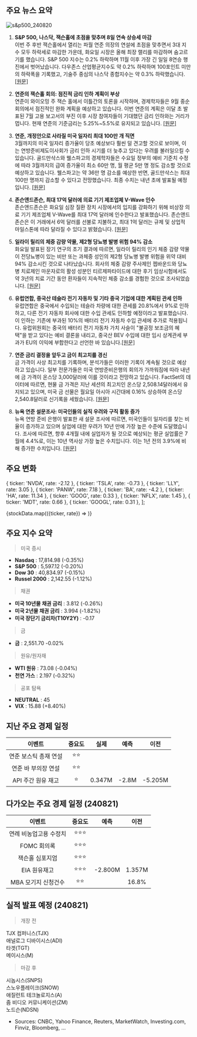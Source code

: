 ## 주요 뉴스 요약

![s&p500_240820](/map/240820.png)

1. **S&P 500, 나스닥, 잭슨홀에 초점을 맞추며 8일 연속 상승세 마감**  
   이번 주 후반 잭슨홀에서 열리는 파월 연준 의장의 연설에 초점을 맞추면서 3대 지수 모두 하락세로 마감한 가운데, 화요일 시장은 올해 최장 랠리를 마감하며 숨고르기를 했습니다. S&P 500 지수는 0.2% 하락하며 11월 이후 가장 긴 일일 8연승 행진에서 벗어났습니다. 다우존스 산업평균지수도 약 0.2% 하락하며 100포인트 미만의 하락폭을 기록했고, 기술주 중심의 나스닥 종합지수는 약 0.3% 하락했습니다. [[원문]](https://finance.yahoo.com/news/stock-market-today-sp-500-nasdaq-snap-8-day-winning-streak-as-focus-turns-to-jackson-hole-200157199.html?_fsig=1jhd_bgGYSUkKEVxxXer9g--%7EA)

2. **연준의 잭슨홀 회의: 점진적 금리 인하 계획이 부상**  
   연준이 와이오밍 주 잭슨 홀에서 이틀간의 토론을 시작하며, 경제학자들은 9월 중순 회의에서 점진적인 완화 계획을 예상하고 있습니다. 이번 연준의 계획은 이달 초 발표된 7월 고용 보고서의 부진 이후 시장 참여자들이 기대했던 금리 인하와는 거리가 멉니다. 현재 연준의 기준금리는 5.25%~5.5%로 유지되고 있습니다. [[원문]](https://www.marketwatch.com/story/feds-jackson-hole-meeting-a-plan-to-cut-rates-gradually-is-emerging-387941a7?mod=home-page)

3. **연준, 개정안으로 사라질 미국 일자리 최대 100만 개 직면**  
    3월까지의 미국 일자리 증가율이 당초 예상보다 훨씬 덜 견고할 것으로 보이며, 이는 연방준비제도이사회가 금리 인하 시기를 더 늦추고 있다는 우려를 불러일으킬 수 있습니다. 골드만삭스와 웰스파고의 경제학자들은 수요일 정부의 예비 기준치 수정에 따라 3월까지의 급여 증가율이 최소 60만 명, 월 평균 5만 명 정도 감소할 것으로 예상하고 있습니다. 웰스파고는 약 36만 명 감소를 예상한 반면, 골드만삭스는 최대 100만 명까지 감소할 수 있다고 전망했습니다. 최종 수치는 내년 초에 발표될 예정입니다.
   [[원문]](https://www.bloomberg.com/news/articles/2024-08-20/fed-confronts-up-to-a-million-us-jobs-vanishing-in-revision)

4. **존슨앤드존슨, 최대 17억 달러에 의료 기기 제조업체 V-Wave 인수**  
   존슨앤드존슨은 화요일 심장 질환 장치 시장에서의 입지를 강화하기 위해 비상장 의료 기기 제조업체 V-Wave를 최대 17억 달러에 인수한다고 발표했습니다. 존슨앤드존슨은 이 거래에서 6억 달러를 선불로 지불하고, 최대 1억 달러는 규제 및 상업적 마일스톤에 따라 달라질 수 있다고 밝혔습니다. [[원문]](https://finance.yahoo.com/news/j-j-buy-medical-device-114548069.html)

5. **일라이 릴리의 체중 감량 약물, 제2형 당뇨병 발병 위험 94% 감소**  
   화요일 발표된 장기 연구의 초기 결과에 따르면, 일라이 릴리의 인기 체중 감량 약물이 전당뇨병이 있는 비만 또는 과체중 성인의 제2형 당뇨병 발병 위험을 위약 대비 94% 감소시킨 것으로 나타났습니다. 회사의 체중 감량 주사제인 젭바운드와 당뇨병 치료제인 마운자로의 활성 성분인 티르제파타이드에 대한 후기 임상시험에서도 약 3년의 치료 기간 동안 환자들이 지속적인 체중 감소를 경험한 것으로 조사되었습니다. [[원문]](https://www.cnbc.com/2024/08/20/eli-lilly-weight-loss-drug-cuts-risk-of-developing-diabetes-in-trial.html)

6. **유럽연합, 중국산 테슬라 전기 자동차 및 기타 중국 기업에 대한 계획된 관세 인하**  
   유럽연합은 중국에서 수입되는 테슬라 차량에 대한 관세를 20.8%에서 9%로 인하하고, 다른 전기 자동차 회사에 대한 수입 관세도 인하할 예정이라고 발표했습니다. 이 인하는 기존에 부과된 10%의 배터리 전기 자동차 수입 관세에 추가로 적용됩니다. 유럽위원회는 중국의 배터리 전기 자동차 가치 사슬이 "불공정 보조금의 혜택"을 받고 있다는 예비 결론을 내리고, 중국산 BEV 수입에 대한 임시 상계관세 부과가 EU의 이익에 부합한다고 선언한 바 있습니다.[[원문]](https://www.cnbc.com/2024/08/20/european-union-slashes-planned-tariff-on-china-made-tesla-evs.html)

7. **연준 금리 결정을 앞두고 금이 최고치를 경신**  
   금 가격이 사상 최고치를 기록하며, 분석가들은 이러한 기록이 계속될 것으로 예상하고 있습니다. 일부 전문가들은 미국 연방준비은행의 회의가 가까워짐에 따라 내년에 금 가격이 온스당 3,000달러에 이를 것이라고 전망하고 있습니다. FactSet의 데이터에 따르면, 현물 금 가격은 지난 세션의 최고치인 온스당 2,508.14달러에서 유지되고 있으며, 미국 금 선물은 월요일 아시아 시간대에 0.16% 상승하여 온스당 2,540.8달러로 신기록을 세웠습니다. [[원문]](https://www.cnbc.com/2024/08/19/gold-prices-hit-new-record-with-fresh-highs-ahead-of-fed-rate-decision.html)

8. **뉴욕 연준 설문조사: 미국인들의 실직 우려와 구직 활동 증가**  
   뉴욕 연방 준비 은행이 발표한 새 설문 조사에 따르면, 미국인들이 일자리를 찾는 비율이 증가하고 있으며 실업에 대한 우려가 10년 만에 가장 높은 수준에 도달했습니다. 조사에 따르면, 향후 4개월 내에 실업자가 될 것으로 예상되는 평균 실업률은 7월에 4.4%로, 이는 10년 역사상 가장 높은 수치입니다. 이는 1년 전의 3.9%에 비해 증가한 수치입니다. [[원문]](https://finance.yahoo.com/news/americans-think-theyll-be-out-of-work-and-are-looking-for-jobs-at-highest-rate-in-10-years-ny-fed-survey-181754789.html)

## 주요 변화

  { ticker: 'NVDA', rate: -2.12 },
  { ticker: 'TSLA', rate: -0.73 },
  { ticker: 'LLY', rate: 3.05 },
  { ticker: 'PANW', rate: 7.18 },
  { ticker: 'BA', rate: -4.2 },
  { ticker: 'HA', rate: 11.34 },
  { ticker: 'GOOG', rate: 0.33 },
  { ticker: 'NFLX', rate: 1.45 },
  { ticker: 'MDT', rate: 0.66 },
  { ticker: 'GOOGL', rate: 0.31 },
];

{stockData.map(({ticker, rate}) => <StockCardMini ticker={ticker} rate={rate}></StockCardMini>)}

## 주요 지수 요약

> 미국 증시

- **Nasdaq** : 17,814.98 (-0.35%)
- **S&P 500** : 5,597.12 (-0.20%)
- **Dow 30** : 40,834.97 (-0.15%)
- **Russel 2000** : 2,142.55 (-1.12%)

> 채권

- **미국 10년물 채권 금리** : 3.812 (-0.26%)
- **미국 2년물 채권 금리** : 3.994 (-1.82%)
- **미국 장단기 금리차(T10Y2Y)** : -0.17

> 금

- **금** : 2,551.70 -0.02%

> 원유/원자재

- **WTI 원유** : 73.08 (-0.04%)
- **천연 가스** : 2.197 (-0.32%)

> 공포 탐욕

- **NEUTRAL** : 45
- **VIX** : 15.88 (+8.40%)

## 지난 주요 경제 일정

|        이벤트         | 중요도 |  실제  | 예측  | 이전    |
| :-------------------: | :----: | :----: | :---: | ------- |
| 연준 보스틱 총재 연설 |  ⭐⭐  |        |       |         |
|  연준 바 부의장 연설  |  ⭐⭐  |        |       |         |
|  API 주간 원유 재고   |   ⭐   | 0.347M | -2.8M | -5.205M |

## 다가오는 주요 경제 일정 (240821)

|         이벤트         | 중요도 |  예측   |  이전  |
| :--------------------: | :----: | :-----: | :----: |
| 연례 비농업고용 수정치 | ⭐⭐⭐ |         |        |
|      FOMC 회의록       | ⭐⭐⭐ |         |        |
|    잭슨홀 심포지엄     | ⭐⭐⭐ |         |        |
|      EIA 원유재고      | ⭐⭐⭐ | -2.800M | 1.357M |
|  MBA 모기지 신청건수   |  ⭐⭐  |         | 16.8%  |

## 실적 발표 예정 (240821)

> 개장 전

TJX 컴퍼니스(TJX)  
애널로그 디바이시스(ADI)  
타겟(TGT)  
메이시스(M)

> 마감 후

시놉시스(SNPS)  
스노우플레이크(SNOW)  
애질런트 테크놀로지스(A)  
줌 비디오 커뮤니케이션(ZM)  
노드슨(NDSN)

- Sources: CNBC, Yahoo Finance, Reuters, MarketWatch, Investing.com, Finviz, Bloomberg, ...
